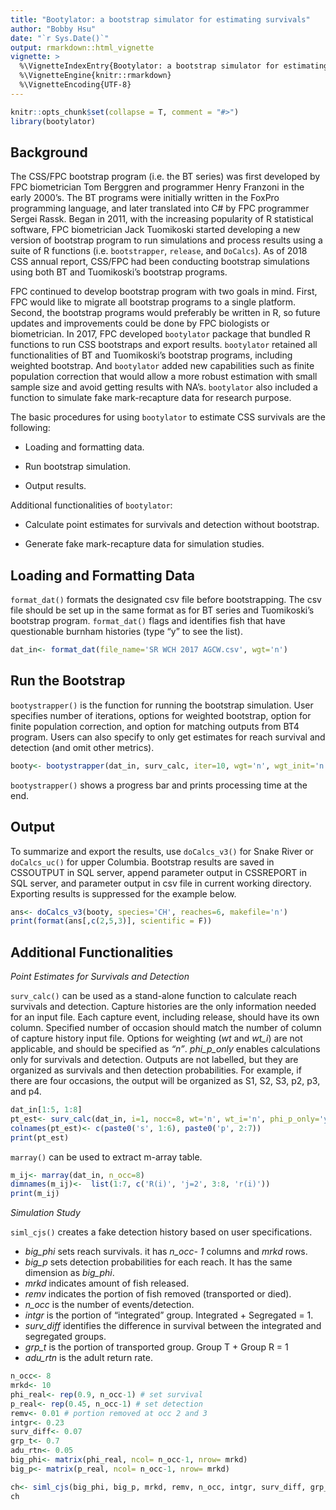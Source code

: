 ```yaml
---
title: "Bootylator: a bootstrap simulator for estimating survivals"
author: "Bobby Hsu"
date: "`r Sys.Date()`"
output: rmarkdown::html_vignette
vignette: >
  %\VignetteIndexEntry{Bootylator: a bootstrap simulator for estimating survivals}
  %\VignetteEngine{knitr::rmarkdown}
  %\VignetteEncoding{UTF-8}
---
```


```r
knitr::opts_chunk$set(collapse = T, comment = "#>")
library(bootylator)
```

## Background

The CSS/FPC bootstrap program (i.e. the BT series) was first developed by FPC biometrician Tom Berggren and programmer Henry Franzoni in the early 2000's. The BT programs were initially written in the FoxPro programming language, and later translated into C# by FPC programmer Sergei Rassk. Began in 2011, with the increasing popularity of R statistical software, FPC biometrician Jack Tuomikoski started developing a new version of bootstrap program to run simulations and process results using a suite of R functions (i.e. `bootstrapper`, `release`, and `DoCalcs`). As of 2018 CSS annual report, CSS/FPC had been conducting bootstrap simulations using both BT and Tuomikoski's bootstrap programs.

FPC continued to develop bootstrap program with two goals in mind. First, FPC would like to migrate all bootstrap programs to a single platform. Second, the bootstrap programs would preferably be written in R, so future updates and improvements could be done by FPC biologists or biometrician. In 2017, FPC developed `bootylator` package that bundled R functions to run CSS bootstraps and export results. `bootylator` retained all functionalities of BT and Tuomikoski's bootstrap programs, including weighted bootstrap. And `bootylator` added new capabilities such as finite population correction that would allow a more robust estimation with small sample size and avoid getting results with NA's. `bootylator` also included a function to simulate fake mark-recapture data for research purpose.

The basic procedures for using `bootylator` to estimate CSS survivals are the following:

* Loading and formatting data.

* Run bootstrap simulation.

* Output results.

Additional functionalities of `bootylator`:

* Calculate point estimates for survivals and detection without bootstrap.

* Generate fake mark-recapture data for simulation studies.


## Loading and Formatting Data

`format_dat()` formats the designated csv file before bootstrapping. The csv file should be set up in the same format as for BT series and Tuomikoski's bootstrap program. `format_dat()` flags and identifies fish that have questionable burnham histories (type "y" to see the list).

```r
dat_in<- format_dat(file_name='SR WCH 2017 AGCW.csv', wgt='n')
```


## Run the Bootstrap

`bootystrapper()` is the function for running the bootstrap simulation. User specifies number of iterations, options for weighted bootstrap, option for finite population correction, and option for matching outputs from BT4 program. Users can also specify to only get estimates for reach survival and detection (and omit other metrics).

```r
booty<- bootystrapper(dat_in, surv_calc, iter=10, wgt='n', wgt_init='n', fpc='y', match_bt4='y', phi_p_only='n')
```

`bootystrapper()` shows a progress bar and prints processing time at the end.


## Output

To summarize and export the results, use `doCalcs_v3()` for Snake River or `doCalcs_uc()` for upper Columbia. Bootstrap results are saved in CSSOUTPUT in SQL server, append parameter output in CSSREPORT in SQL server, and parameter output in csv file in current working directory. Exporting results is suppressed for the example below.

```r
ans<- doCalcs_v3(booty, species='CH', reaches=6, makefile='n')
print(format(ans[,c(2,5,3)], scientific = F))
```


## Additional Functionalities

*Point Estimates for Survivals and Detection*

`surv_calc()` can be used as a stand-alone function to calculate reach survivals and detection. Capture histories are the only information needed for an input file. Each capture event, including release, should have its own column. Specified number of occasion should match the number of column of capture history input file. Options for weighting (*wt* and *wt_i*) are not applicable, and should be specified as *"n"*. *phi_p_only* enables calculations only for survivals and detection. Outputs are not labelled, but they are organized as survivals and then detection probabilities. For example, if there are four occasions, the output will be organized as S1, S2, S3, p2, p3, and p4.

```r
dat_in[1:5, 1:8]
pt_est<- surv_calc(dat_in, i=1, nocc=8, wt='n', wt_i='n', phi_p_only='y', fpc='y')
colnames(pt_est)<- c(paste0('s', 1:6), paste0('p', 2:7))
print(pt_est)
```

`marray()` can be used to extract m-array table.

```r
m_ij<- marray(dat_in, n_occ=8)
dimnames(m_ij)<-  list(1:7, c('R(i)', 'j=2', 3:8, 'r(i)'))
print(m_ij)
```

*Simulation Study*

`siml_cjs()` creates a fake detection history based on user specifications.

* *big_phi* sets reach survivals. it has *n_occ- 1* columns and *mrkd* rows.
* *big_p* sets detection probabilities for each reach. It has the same dimension as *big_phi*.
* *mrkd* indicates amount of fish released.
* *remv* indicates the portion of fish removed (transported or died).
* *n_occ* is the number of events/detection.
* *intgr* is the portion of "integrated" group. Integrated + Segregated = 1.
* *surv_diff* identifies the difference in survival between the integrated and segregated groups.
* *grp_t* is the portion of transported group. Group T + Group R = 1
* *adu_rtn* is the adult return rate.

```r
n_occ<- 8
mrkd<- 10
phi_real<- rep(0.9, n_occ-1) # set survival
p_real<- rep(0.45, n_occ-1) # set detection
remv<- 0.01 # portion removed at occ 2 and 3
intgr<- 0.23
surv_diff<- 0.07
grp_t<- 0.7
adu_rtn<- 0.05
big_phi<- matrix(phi_real, ncol= n_occ-1, nrow= mrkd)
big_p<- matrix(p_real, ncol= n_occ-1, nrow= mrkd)

ch<- siml_cjs(big_phi, big_p, mrkd, remv, n_occ, intgr, surv_diff, grp_t, adu_rtn)
ch
```





